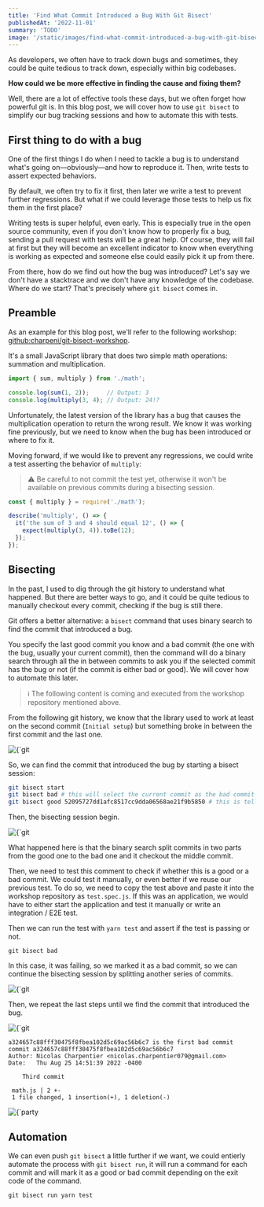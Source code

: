 ```yaml
---
title: 'Find What Commit Introduced a Bug With Git Bisect'
publishedAt: '2022-11-01'
summary: 'TODO'
image: '/static/images/find-what-commit-introduced-a-bug-with-git-bisect/banner.png'
---
```


As developers, we often have to track down bugs and sometimes, they could be quite tedious to track down, especially within big codebases.

**How could we be more effective in finding the cause and fixing them?**

Well, there are a lot of effective tools these days, but we often forget how powerful git is. In this blog post, we will cover how to use `git bisect` to simplify our bug tracking sessions and how to automate this with tests.

## First thing to do with a bug

One of the first things I do when I need to tackle a bug is to understand what's going on—obviously—and how to reproduce it. Then, write tests to assert expected behaviors.

By default, we often try to fix it first, then later we write a test to prevent further regressions. But what if we could leverage those tests to help us fix them in the first place?

Writing tests is super helpful, even early. This is especially true in the open source community, even if you don't know how to properly fix a bug, sending a pull request with tests will be a great help. Of course, they will fail at first but they will become an excellent indicator to know when everything is working as expected and someone else could easily pick it up from there.

From there, how do we find out how the bug was introduced? Let's say we don't have a stacktrace and we don't have any knowledge of the codebase. Where do we start? That's precisely where `git bisect` comes in.

## Preamble

As an example for this blog post, we'll refer to the following workshop: [github:charpeni/git-bisect-workshop](https://github.com/charpeni/git-bisect-workshop).

It's a small JavaScript library that does two simple math operations: summation and multiplication.

```javascript
import { sum, multiply } from './math';

console.log(sum(1, 2));     // Output: 3
console.log(multiply(3, 4); // Output: 24!?
```

Unfortunately, the latest version of the library has a bug that causes the multiplication operation to return the wrong result. We know it was working fine previously, but we need to know when the bug has been introduced or where to fix it.

Moving forward, if we would like to prevent any regressions, we could write a test asserting the behavior of `multiply`:

> ⚠️ Be careful to not commit the test yet, otherwise it won't be available on previous commits during a bisecting session.

```javascript
const { multiply } = require('./math');

describe('multiply', () => {
  it('the sum of 3 and 4 should equal 12', () => {
    expect(multiply(3, 4)).toBe(12);
  });
});
```

## Bisecting

In the past, I used to dig through the git history to understand what happened. But there are better ways to go, and it could be quite tedious to manually checkout every commit, checking if the bug is still there.

Git offers a better alternative: a `bisect` command that uses binary search to find the commit that introduced a bug.

You specify the last good commit you know and a bad commit (the one with the bug, usually your current commit), then the command will do a binary search through all the in between commits to ask you if the selected commit has the bug or not (if the commit is either bad or good). We will cover how to automate this later.

> ℹ️ The following content is coming and executed from the workshop repository mentioned above.

From the following git history, we know that the library used to work at least on the second commit (`Initial setup`) but something broke in between the first commit and the last one.

<div className="img-center">
  <Image
    alt={`git bisect step 1`}
    src={`/static/images/find-what-commit-introduced-a-bug-with-git-bisect/git-bisect-step-1.png`}
    width={468}
    height={80}
  />
</div>

So, we can find the commit that introduced the bug by starting a bisect session:

```bash
git bisect start
git bisect bad # this will select the current commit as the bad commit
git bisect good 52095727dd1afc8517cc9dda06568ae21f9b5850 # this is telling git that our second commit (Initial setup) is a good commit
```

Then, the bisecting session begin.

<div className="img-center">
  <Image
    alt={`git bisect step 2`}
    src={`/static/images/find-what-commit-introduced-a-bug-with-git-bisect/git-bisect-step-2.png`}
    width={468}
    height={80}
  />
</div>

What happened here is that the binary search split commits in two parts from the good one to the bad one and it checkout the middle commit.

Then, we need to test this comment to check if whether this is a good or a bad commit. We could test it manually, or even better if we reuse our previous test. To do so, we need to copy the test above and paste it into the workshop repository as `test.spec.js`. If this was an application, we would have to either start the application and test it manually or write an integration / E2E test.

Then we can run the test with `yarn test` and assert if the test is passing or not.

```
git bisect bad
```

In this case, it was failing, so we marked it as a bad commit, so we can continue the bisecting session by splitting another series of commits.

<div className="img-center">
  <Image
    alt={`git bisect step 3`}
    src={`/static/images/find-what-commit-introduced-a-bug-with-git-bisect/git-bisect-step-3.png`}
    width={468}
    height={80}
  />
</div>

Then, we repeat the last steps until we find the commit that introduced the bug.

<div className="img-center">
  <Image
    alt={`git bisect step 4`}
    src={`/static/images/find-what-commit-introduced-a-bug-with-git-bisect/git-bisect-step-4.png`}
    width={468}
    height={80}
  />
</div>

```
a324657c88fff30475f8fbea102d5c69ac56b6c7 is the first bad commit
commit a324657c88fff30475f8fbea102d5c69ac56b6c7
Author: Nicolas Charpentier <nicolas.charpentier079@gmail.com>
Date:   Thu Aug 25 14:51:39 2022 -0400

    Third commit

 math.js | 2 +-
 1 file changed, 1 insertion(+), 1 deletion(-)
```

<div className="img-center">
  <Image
    alt={`party popper`}
    src={`/static/images/party-popper.png`}
    width={120}
    height={120}
  />
</div>

## Automation

We can even push `git bisect` a little further if we want, we could entierly automate the process with `git bisect run`, it will run a command for each commit and will mark it as a good or bad commit depending on the exit code of the command.

```
git bisect run yarn test
```
